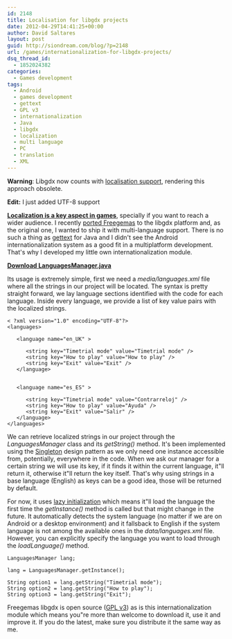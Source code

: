 ```yaml
---
id: 2148
title: Localisation for libgdx projects
date: 2012-04-29T14:41:25+00:00
author: David Saltares
layout: post
guid: http://siondream.com/blog/?p=2148
url: /games/internationalization-for-libgdx-projects/
dsq_thread_id:
  - 1852024382
categories:
  - Games development
tags:
  - Android
  - games development
  - gettext
  - GPL v3
  - internationalization
  - Java
  - libgdx
  - localization
  - multi language
  - PC
  - translation
  - XML
---
```


**Warning**: Libgdx now counts with [localisation support](https://github.com/libgdx/libgdx/wiki/Internationalization-and-Localization), rendering this approach obsolete.

**Edit:** I just added UTF-8 support

**[Localization is a key aspect in games](http://www.altdevblogaday.com/2012/04/19/localization-notes/)**, specially if you want to reach a wider audience. I recently [ported Freegemas](https://github.com/dsaltares/freegemas-gdx) to the libgdx platform and, as the original one, I wanted to ship it with multi-language support. There is no such a thing as [gettext](http://www.gnu.org/software/gettext/) for Java and I didn't see the Android internationalization system as a good fit in a multiplatform development. That's why I developed my little own internationalization module.

**[Download LanguagesManager.java](https://github.com/dsaltares/freegemas-gdx/blob/master/freegemas/src/com/siondream/freegemas/LanguagesManager.java)**

Its usage is extremely simple, first we need a _media/languages.xml_ file where all the strings in our project will be located. The syntax is pretty straight forward, we lay language sections identified with the code for each language. Inside every language, we provide a list of key value pairs with the localized strings.

```
< ?xml version="1.0" encoding="UTF-8"?>
<languages>

   <language name="en_UK" >

      <string key="Timetrial mode" value="Timetrial mode" />
      <string key="How to play" value="How to play" />
      <string key="Exit" value="Exit" />
   </language>


   <language name="es_ES" >

      <string key="Timetrial mode" value="Contrarreloj" />
      <string key="How to play" value="Ayuda" />
      <string key="Exit" value="Salir" />
   </language>
</languages>
```

We can retrieve localized strings in our project through the _LanguagesManager_ class and its _getString()_ method. It's been implemented using the [Singleton](http://en.wikipedia.org/wiki/Singleton_pattern) design pattern as we only need one instance accessible from, potentially, everywhere in the code. When we ask our manager for a certain string we will use its key, if it finds it within the current language, it"ll return it, otherwise it"ll return the key itself. That's why using strings in a base language (English) as keys can be a good idea, those will be returned by default.

For now, it uses [lazy initialization](http://en.wikipedia.org/wiki/Lazy_initialization) which means it"ll load the language the first time the _getInstance()_ method is called but that might change in the future. It automatically detects the system language (no matter if we are on Android or a desktop environment) and it fallsback to English if the system language is not among the available ones in the _data/languages.xml_ file. However, you can explicitly specify the language you want to load through the _loadLanguage()_ method.

```
LanguagesManager lang;

lang = LanguagesManager.getInstance();

String option1 = lang.getString("Timetrial mode");
String option2 = lang.getString("How to play");
String option3 = lang.getString("Exit");
```

Freegemas libgdx is open source ([GPL v3](http://www.gnu.org/licenses/quick-guide-gplv3.html)) as is this internationalization module which means you"re more than welcome to download it, use it and improve it. If you do the latest, make sure you distribute it the same way as me.

